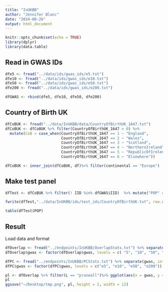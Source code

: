 ```yaml
---
title: "InUKBB"
author: "Jennifer Blanc"
date: "2024-08-26"
output: html_document
---
```


```r
knitr::opts_chunk$set(echo = TRUE)
library(dplyr)
library(data.table)
```

## Read in GWAS IDs

```r
dfe5 <- fread("../data/ids/gwas_ids/e5.txt")
dfe10 <- fread("../data/ids/gwas_ids/e10.txt")
dfe50 <- fread("../data/ids/gwas_ids/e50.txt")
dfe200 <- fread("../data/ids/gwas_ids/e200.txt")

dfGWAS <- rbind(dfe5, dfe10, dfe50, dfe200)
```

## Country of Birth UK

```r
dfCoBUK <- fread("../data/InUKBB/data/CountryOfBirthUK_1647.txt")
dfCoBUK <- dfCoBUK %>% filter(CountryOfBirthUK_1647 > 0) %>% 
  mutate(CoB = case_when(CountryOfBirthUK_1647 == 1 ~ "England",
                         CountryOfBirthUK_1647 == 2 ~ "Wales",
                         CountryOfBirthUK_1647 == 3 ~ "Scotland",
                         CountryOfBirthUK_1647 == 4 ~ "NorthernIreland", 
                         CountryOfBirthUK_1647 == 5 ~ "RepublicOfIrelend", 
                         CountryOfBirthUK_1647 == 6 ~ "Elsewhere"))

dfCoBUK <- inner_join(dfCoBUK, df)%>% filter(continental == "Europe")
```

## Make test panel 

```r
dfTest <- dfCoBUK %>% filter(! IID %in% dfGWAS$IID)  %>% mutate("POP" = CoB) %>% select("#FID", "IID", "POP") %>% filter(POP != "Elsewhere")

fwrite(dfTest,"../data/InUKBB/ids/test_ids/CountryOfBirthUK.txt", row.names = F, col.names = T, quote = F, sep = "\t")

table(dfTest$POP)
```
## Result

Load data and format 
```r
dfOverlap <- fread("../endpoints/InUKBB/OverlapStats.txt") %>% separate(gwas, into = c("tmp", "gwas"), sep = "e")
dfOverlap$gwas <- factor(dfOverlap$gwas, levels = c( "5", "10", "50", "200")) 
```

```r
dfPC <- fread("../endpoints/InUKBB/PCStats.txt") %>% separate(gwas, into = c("tmp", "gwas"), sep = "e")
dfPC$gwas <- factor(dfPC$gwas, levels = c("e5", "e10", "e50", "e200"))
```

```r
pl <- dfOverlap %>% filter(L == "pruneall")%>% ggplot(aes(x = gwas, y = Z)) + geom_point() + xlab("") + ylab("") + theme_bw(base_size = 14)  + guides(fill="none") + theme(plot.title = element_text(hjust = 0.5), axis.text.x = element_text(size = 10), strip.text.x = element_text(size = 6,))+facet_wrap(~contrasts, nrow = 1)+ scale_y_log10(breaks = c(1e-5, 1e-4, 1e-3), limits = c(1e-5, 1e-3)) 
pl
ggsave("~/Desktop/tmp.png", pl, height = 2, width = 12)
```


